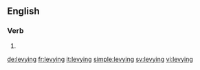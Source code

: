 ==English==

===Verb===
{{head|en}}

# {{present participle of|levy}}

[[de:levying]]
[[fr:levying]]
[[it:levying]]
[[simple:levying]]
[[sv:levying]]
[[vi:levying]]